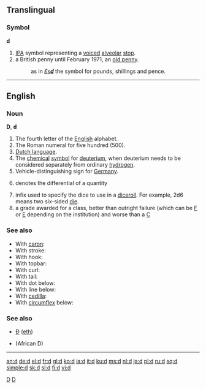 {{see|d'|'d|đ|D|Ð}}
{{wikipedia}}
==Translingual==

{{rfap}}

===Symbol===
'''d'''

# [[IPA]] symbol representing a [[voiced]] [[alveolar]] [[stop]].
# a British penny until February 1971, an [[old penny]].
#: as in [[&pound;sd|''&pound;s'''d''''']] the symbol for pounds, shillings and pence.

[[Category:IPA symbols|D]]

----

==English==

===Noun===
'''D''', '''d'''

#The fourth letter of the [[English]] alphabet.
#The Roman numeral for five hundred (500).
#[[Dutch language]].
#The [[chemical]] [[symbol]] for [[deuterium]], when deuterium needs to be considered separately from ordinary [[hydrogen]].
#Vehicle-distinguishing sign for [[Germany]].
#{{mathematics}} denotes the differential of a quantity
#infix used to specify the dice to use in a [[diceroll]].  For example, 2d6 means two six-sided [[die]].
#a grade awarded for a class, better than outright failure (which can be [[F]] or [[E]] depending on the institution) and worse than a [[C]]

===See also===
*With [[caron]]: {{IPAchar|[[ď]]}}
*With stroke: {{IPAchar|[[đ]]}}
*With hook: {{IPAchar|[[ɗ]]}}
*With topbar: {{IPAchar|[[ƌ]]}}
*With curl: {{IPAchar|[[ȡ]]}}
*With tail: {{IPAchar|[[ɖ]]}}
*With dot below: {{IPAchar|[[ḍ]]}}
*With line below: {{IPAchar|[[ḏ]]}}
*With [[cedilla]]: {{IPAchar|[[ḑ]]}}
*With [[circumflex]] below: {{IPAchar|[[ḓ]]}}

===See also===
*[[Ð]] ([[eth]])
*{{IPAchar|[[Ɖ]]}} (African D)
[[Category:Latin letters|D]]

----

[[an:d]]
[[de:d]]
[[el:d]]
[[fr:d]]
[[gl:d]]
[[ko:d]]
[[ia:d]]
[[it:d]]
[[ku:d]]
[[ms:d]]
[[nl:d]]
[[ja:d]]
[[pl:d]]
[[ru:d]]
[[sq:d]]
[[simple:d]]
[[sk:d]]
[[sl:d]]
[[fi:d]]
[[vi:d]]